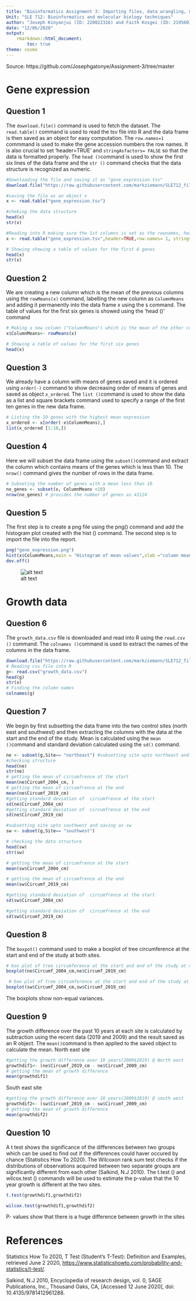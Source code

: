 ```yaml
---
title: "Bioinformatics Assignment 3: Importing files, data wrangling, mathematical operations, plots and saving code on GitHub Report"
Unit: "SLE 712: Bioinformatics and molecular biology techniques"
author: "Joseph Kinyanjui (ID: 220022316) and Faith Kosgei (ID: 219560158)"
date: "12/06/2020"
output:
    rmarkdown::html_document:
        toc: true
theme: cosmo
---
```


Source: https://github.com/Josephgatonye/Assignment-3/tree/master

# Gene expression

## Question 1 
The `download.file()`  command is used to fetch the dataset. The `read.table()` command  is used to read the tsv file into R and the data frame is then saved as an object for easy computation. The `row.names=1` commmand is used to make the gene accession numbers the row names. It is also crucial to set 'header=TRUE' and `stringAsfactors= FALSE` so that the data is formatted properly. The `head ()`command is used to show the first six lines of the data frame and the `str ()` command checks that the data structure is recognized as numeric. 
```r
#Downloading the file and saving it as "gene_expression.tsv"
download.file("https://raw.githubusercontent.com/markziemann/SLE712_files/master/bioinfo_asst3_part1_files/gene_expression.tsv",destfile = "gene_expression.tsv") 

#saving the file as an object x
x <- read.table("gene_expression.tsv") 

#cheking the data structure
head(x) 
str(x) 

#Reading into R making sure the 1st columns is set as the rownames, headers are recognized an only first 6 genes are shown
x <- read.table("gene_expression.tsv",header=TRUE,row.names= 1, stringsAsFactors = FALSE)

# Showing showing a table of values for the first 6 genes
head(x)
str(x)
```
## Question 2 
We are creating a new column which is the mean of the previous columns using the `rowMeans(x)` command, labelling the new column as `ColumnMeans` and adding it permanently into the data frame x using the `$` command. The table of values for the first six genes is showed using the 'head ()' command 
```r
# Making a new column ("ColumnMeans") which is the mean of the other columns
x$ColumnMeans<- rowMeans(x)

# Showing a table of values for the first six genes
head(x)
```
## Question 3 
We already have a column with means of genes saved and it is ordered using `order(-)` command to show decreasing order of means of genes and saved as object `x_ordered`. The `list ()`command is used to show the data as a list and square brackets command used to specify a range of the first ten genes in the new data frame.
```r
# Listing the 10 genes with the highest mean expression
x_ordered <- x[order(-x$ColumnMeans),]
list(x_ordered [1:10,])
```
## Question 4 
Here we will subset the data frame using the `subset()`command and extract the column which contains means of the genes which is less than 10. The `nrow()` command gives the number of rows in the data frame.

```r
# Subseting the number of genes with a mean less than 10
no_genes <- subset(x, ColumnMeans <10)
nrow(no_genes) # provides the number of genes as 43124
```
## Question 5 
The first step is to create a png file using the png() command and add the histogram plot created with the hist () command. The second step is to import the file into the report.

```r
png("gene_expression.png") 
hist(x$ColumnMeans,main = "Histogram of mean values",xlab ="column means")
dev.off()
```
![alt text](gene_expression.png "Gene_Expression Plot") 

# Growth data

## Question 6 
The `growth_data.csv` file is downloaded and read into R using the `read.csv ()` command. The `colnames ()`command is used to extract the names of the columns in the data frame.
```r
download.file("https://raw.githubusercontent.com/markziemann/SLE712_files/master/bioinfo_asst3_part1_files/growth_data.csv",destfile = "growth_data.csv")
# Reading csv file into R
g<- read.csv("growth_data.csv")
head(g)
str(x)
# Finding the column names
colnames(g)
```

## Question 7
We begin by first subsetting the data frame into the two control sites (north east and southwest) and then extracting the columns with the data at the start and the end of the study. Mean is calculated using the `mean ()`command and standard deviation calculated using the `sd()` command.
```r
ne <- subset(g,Site== "northeast") #subsetting site upto northeast and saving as ne
#checking structure
head(ne)
str(ne)
# getting the mean of circumfrence at the start
mean(ne$Circumf_2004_cm, ) 
# getting the mean of circumfrence at the end
mean(ne$Circumf_2019_cm)
#getting standard deviation of  circumfrence at the start
sd(ne$Circumf_2004_cm)
#getting standard deviation of  circumfrence at the end
sd(ne$Circumf_2019_cm)
```

```r
#subsetting site upto southwest and saving as sw
sw <- subset(g,Site== "southwest")

# checking the data structure
head(sw)
str(sw)

# getting the mean of circumfrence at the start
mean(sw$Circumf_2004_cm)

# getting the mean of circumfrence at the end
mean(sw$Circumf_2019_cm)

#getting standard deviation of  circumfrence at the start
sd(sw$Circumf_2004_cm)

#getting standard deviation of  circumfrence at the end
sd(sw$Circumf_2019_cm)
```

## Question 8
The `boxpot()` command used to make a boxplot of tree circumference at the start and end of the study at both sites.
```r
# box plot of tree circumference at the start and end of the study at north west 
boxplot(ne$Circumf_2004_cm,ne$Circumf_2019_cm)
```

```r
 # box plot of tree circumference at the start and end of the study at south east
boxplot(sw$Circumf_2004_cm,sw$Circumf_2019_cm)
```
The boxplots show non-equal variances.

## Question 9
The growth difference over the past 10 years at each site is calculated by subtraction using the recent data (2019 and 2009) and the result saved as an R object. The `mean()`command is then applied to the saved object to calculate the mean.
North east site
```r
#getting the growth difference over 10 years(2009$2019) @ North east
growthdif1<- (ne$Circumf_2019_cm - ne$Circumf_2009_cm)
# getting the mean of growth difference
mean(growthdif1)
```
South east site
```r
#getting the growth difference over 10 years(2009$2019) @ south west
growthdif2<- (sw$Circumf_2019_cm - sw$Circumf_2009_cm)
# getting the mean of growth difference
mean(growthdif2)
```

## Question 10
A t test shows the significance of the differences between two groups which can be used to find out if the differences could haver occured by chance (Statistics How To 2020). The Wilcoxon rank sum test checks if the distributions of observations acquired between two separate groups are significantly different from each other (Salkind, N.J 2010). The t.test () and wilcox.test () commands will be used to estimate the p-value that the 10 year growth is different at the two sites.

```r
t.test(growthdif1,growthdif2)
```
```r
wilcox.test(growthdif1,growthdif2)
```
P- values show that there is a huge difference between growth in the sites

# References

Statistics How To 2020, 
T Test (Student’s T-Test): Definition and Examples, retrieved June 2 2020, <https://www.statisticshowto.com/probability-and-statistics/t-test/>.

Salkind, N.J 2010, Encyclopedia of research design, vol. 0, SAGE Publications, Inc., Thousand Oaks, CA, [Accessed 12 June 2020], doi: 10.4135/9781412961288.




